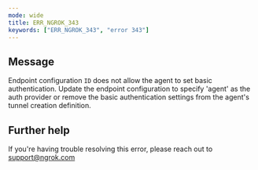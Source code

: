 ```yaml
---
mode: wide
title: ERR_NGROK_343
keywords: ["ERR_NGROK_343", "error 343"]
---
```


## Message

Endpoint configuration `ID` does not allow the agent to set basic authentication.
Update the endpoint configuration to specify 'agent' as the auth provider or remove the basic authentication settings from the agent's tunnel creation definition.

## Further help

If you're having trouble resolving this error, please reach out to [support@ngrok.com](mailto:support@ngrok.com?subject=Help%20with%20ERR_NGROK_343)
